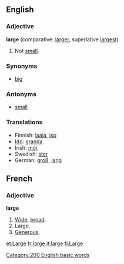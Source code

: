 ==English==

===Adjective===
'''large'''  (comparative: [[larger]], superlative [[largest]])
#Not [[small]].

===Synonyms===
*[[big]]

===Antonyms===
*[[small]]

=== Translations ===
*Finnish: [[laaja]], [[iso]]
*[[Ido]]: [[granda]]
*Irish: [[mór]]
*Swedish: [[stor]]
*German: [[groß]], [[lang]]

==French==
===Adjective===
'''large'''

#[[Wide]], [[broad]].
#Large.
#[[Generous]].

[[Category:200 English basic words]]

[[et:Large]]
[[fr:large]]
[[it:large]]
[[fi:Large]]